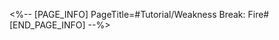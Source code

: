 <%-- [PAGE_INFO]
PageTitle=#Tutorial/Weakness Break: Fire#
[END_PAGE_INFO] --%>
{{Tutorial
|sort      = 220401
|title     = Weakness Break: Fire
|subtitle  = 
|type      = Battle
|about     = 
|image1    = Tutorial Weakness Break Fire 1.png{{subst:void|<!--$UPLOAD:<<SpriteOutput/TutorialPic/TutorialPage_220401.png>-<Tutorial Weakness Break Fire 1.png>-<Tutorial Files>>-->}}
|text1     = Using {{Color|h|nobold=1|Fire}} attacks to trigger Weakness Break will immediately deal {{Color|h|nobold=1|Fire Break DMG}} and apply the {{Color|h|nobold=1|Burn}} effect. {{Color|h|nobold=1|Burn}} will cause enemies to take Fire DoT {{Color|h|nobold=1|at the start of their turn}}.
}}